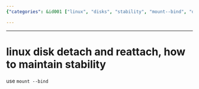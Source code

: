 ```yaml
---
{"categories": &id001 ["linux", "disks", "stability", "mount--bind", "detachment", "reattachment", "command"], "category": "Linux", "date": "2023-12-22 23:52:59", "description": "This article provides a guide on how to preserve system stability while detaching and reattaching Linux disks using the `mount --bind` command, ensuring data consistency and seamless disk management.", "tags": *id001, "title": "Maintaining Stability with Mount --Bind: Detaching and Reattaching Linux Disks"}

---
```


------

# linux disk detach and reattach, how to maintain stability

use `mount --bind`

